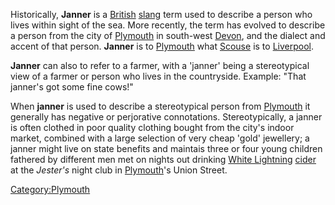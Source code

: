{{movetowiktionary}}

Historically, '''Janner''' is a [[United Kingdom|British]] [[slang]] term used to describe a person who lives within sight of the sea. More recently, the term has evolved to describe a person from the city of [[Plymouth]] in south-west [[Devon]], and the dialect and accent of that person. '''Janner''' is to [[Plymouth]] what [[Scouse]] is to [[Liverpool]].

'''Janner''' can also to refer to a farmer, with a 'janner' being a stereotypical view of a farmer or person who lives in the countryside. Example: "That janner's got some fine cows!"

When '''janner''' is used to describe a stereotypical person from [[Plymouth]] it generally has negative or perjorative connotations.  Stereotypically, a janner is often clothed in poor quality clothing bought from the city's indoor market, combined with a large selection of very cheap 'gold' jewellery; a janner might live on state benefits and maintais three or four young children fathered by different men met on nights out drinking [[White Lightning]] [[cider]] at the ''Jester's'' night club in [[Plymouth]]'s Union Street.

[[Category:Plymouth]]
[[Category:People connected with Plymouth|  ]]